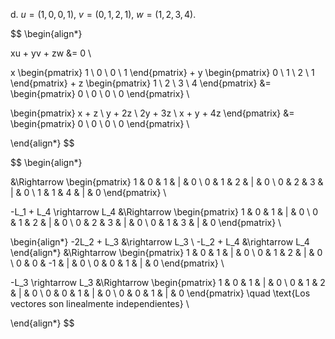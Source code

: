 d. $u = (1, 0, 0, 1)$, $v = (0, 1, 2, 1)$, $w = (1, 2, 3, 4)$.

$$
\begin{align*}

xu + yv + zw &= 0 \\

x \begin{pmatrix} 1 \\ 0 \\ 0 \\ 1 \end{pmatrix} +
y \begin{pmatrix} 0 \\ 1 \\ 2 \\ 1 \end{pmatrix} +
z \begin{pmatrix} 1 \\ 2 \\ 3 \\ 4 \end{pmatrix} &=
\begin{pmatrix} 0 \\ 0 \\ 0 \\ 0 \end{pmatrix} \\

\begin{pmatrix}
x + z \\
y + 2z \\
2y + 3z \\
x + y + 4z
\end{pmatrix} &=
\begin{pmatrix} 0 \\ 0 \\ 0 \\ 0 \end{pmatrix} \\

\end{align*}
$$

$$
\begin{align*}

&\Rightarrow
\begin{pmatrix}
1 & 0 & 1 & | & 0 \\
0 & 1 & 2 & | & 0 \\
0 & 2 & 3 & | & 0 \\
1 & 1 & 4 & | & 0
\end{pmatrix} \\

-L_1 + L_4 \rightarrow L_4
&\Rightarrow
\begin{pmatrix}
1 & 0 & 1 & | & 0 \\
0 & 1 & 2 & | & 0 \\
0 & 2 & 3 & | & 0 \\
0 & 1 & 3 & | & 0
\end{pmatrix} \\

\begin{align*}
-2L_2 + L_3 &\rightarrow L_3 \\
 -L_2 + L_4 &\rightarrow L_4
\end{align*}
&\Rightarrow
\begin{pmatrix}
1 & 0 &  1 & | & 0 \\
0 & 1 &  2 & | & 0 \\
0 & 0 & -1 & | & 0 \\
0 & 0 &  1 & | & 0
\end{pmatrix} \\

-L_3 \rightarrow L_3
&\Rightarrow
\begin{pmatrix}
1 & 0 & 1 & | & 0 \\
0 & 1 & 2 & | & 0 \\
0 & 0 & 1 & | & 0 \\
0 & 0 & 1 & | & 0
\end{pmatrix} \quad \text{Los vectores son linealmente independientes} \\

\end{align*}
$$
